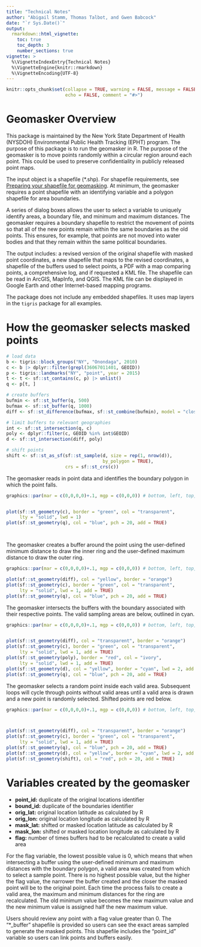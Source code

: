 ```yaml
---
title: "Technical Notes"
author: "Abigail Stamm, Thomas Talbot, and Gwen Babcock"
date: "`r Sys.Date()`"
output: 
  rmarkdown::html_vignette:
    toc: true
    toc_depth: 3
    number_sections: true
vignette: >
  %\VignetteIndexEntry{Technical Notes}
  %\VignetteEngine{knitr::rmarkdown}
  %\VignetteEncoding{UTF-8}
---
```


```r
knitr::opts_chunk$set(collapse = TRUE, warning = FALSE, message = FALSE, 
                      echo = FALSE, comment = "#>")
```


# Geomasker Overview

This package is maintained by the New York State Department of Health (NYSDOH) Environmental Public Health Tracking (EPHT) program. The purpose of this package is to run the geomasker in R. The purpose of the geomasker is to move points randomly within a circular region around each point. This could be used to preserve confidentiality in publicly released point maps.


The input object is a shapefile (*.shp). For shapefile requirements, see [Preparing your shapefile for geomasking](prepare_shapefile.html). At minimum, the geomasker requires a point shapefile with an identifying variable and a polygon shapefile for area boundaries. 

<!-- any minimum? or any shapefile? allow no boundaries (so person can be put in a lake or another state)? -->

A series of dialog boxes allows the user to select a variable to uniquely identify areas, a boundary file, and minimum and maximum distances. The geomasker requires a boundary shapefile to restrict the movement of points so that all of the new points remain within the same boundaries as the old points. This ensures, for example, that points are not moved into water bodies and that they remain within the same political boundaries.

The output includes: a revised version of the original shapefile with masked point coordinates, a new shapefile that maps to the revised coordinates, a shapefile of the buffers used to select points, a PDF with a map comparing points, a comprehensive log, and if requested a KML file. The shapefile can be read in ArcGIS, MapInfo, and QGIS. The KML file can be displayed in Google Earth and other Internet-based mapping programs.

The package does not include any embedded shapefiles. It uses map layers in the `tigris` package for all examples. 



# How the geomasker selects masked points

```r
# load data
b <- tigris::block_groups("NY", "Onondaga", 2010)
c <- b |> dplyr::filter(grepl(36067011401, GEOID))
p <- tigris::landmarks("NY", "point", year = 2015)
t <- t <- sf::st_contains(c, p) |> unlist()
q <- p[t, ]

# create buffers
bufmin <- sf::st_buffer(q, 500)
bufmax <- sf::st_buffer(q, 1000)
diff <- sf::st_difference(bufmax, sf::st_combine(bufmin), model = "closed")

# limit buffers to relevant geographies
int <- sf::st_intersection(q, c)
poly <- dplyr::filter(c, GEOID %in% int$GEOID)
d <- sf::st_intersection(diff, poly)

# shift points
shift <- sf::st_as_sf(sf::st_sample(d, size = rep(1, nrow(d)), 
                                    by_polygon = TRUE), 
                      crs = sf::st_crs(c))


```

The geomasker reads in point data and identifies the boundary polygon in which the point falls.

```r
graphics::par(mar = c(0,0,0,0)+.1, mgp = c(0,0,0)) # bottom, left, top, right


plot(sf::st_geometry(c), border = "green", col = "transparent",
     lty = "solid", lwd = 1)
plot(sf::st_geometry(q), col = "blue", pch = 20, add = TRUE)




```

<!-- what if there are no valid points in the buffer? -->

The geomasker creates a buffer around the point using the user-defined minimum distance to draw the inner ring and the user-defined maximum distance to draw the outer ring. 

```r
graphics::par(mar = c(0,0,0,0)+.1, mgp = c(0,0,0)) # bottom, left, top, right

plot(sf::st_geometry(diff), col = "yellow", border = "orange")
plot(sf::st_geometry(c), border = "green", col = "transparent",
     lty = "solid", lwd = 1, add = TRUE)
plot(sf::st_geometry(q), col = "blue", pch = 20, add = TRUE)


```

The geomasker intersects the buffers with the boundary associated with their respective points. The valid sampling areas are below, outlined in cyan. 

```r
graphics::par(mar = c(0,0,0,0)+.1, mgp = c(0,0,0)) # bottom, left, top, right


plot(sf::st_geometry(diff), col = "transparent", border = "orange")
plot(sf::st_geometry(c), border = "green", col = "transparent",
     lty = "solid", lwd = 1, add = TRUE)
plot(sf::st_geometry(poly), border = "red", col = "ivory",
     lty = "solid", lwd = 1, add = TRUE)
plot(sf::st_geometry(d), col = "yellow", border = "cyan", lwd = 2, add = TRUE)
plot(sf::st_geometry(q), col = "blue", pch = 20, add = TRUE)


```

The geomasker selects a random point inside each valid area. Subsequent loops will cycle through points without valid areas until a valid area is drawn and a new point is randomly selected. Shifted points are red below.


```r

graphics::par(mar = c(0,0,0,0)+.1, mgp = c(0,0,0)) # bottom, left, top, right



plot(sf::st_geometry(diff), col = "transparent", border = "orange")
plot(sf::st_geometry(c), border = "green", col = "transparent",
     lty = "solid", lwd = 1, add = TRUE)
plot(sf::st_geometry(q), col = "blue", pch = 20, add = TRUE)
plot(sf::st_geometry(d), col = "yellow", border = "cyan", lwd = 2, add = TRUE)
plot(sf::st_geometry(shift), col = "red", pch = 20, add = TRUE)


```




# Variables created by the geomasker


- **point_id:** duplicate of the original locations identifier
- **bound_id:** duplicate of the boundaries identifier
- **orig_lat:** original location latitude as calculated by R
- **orig_lon:** original location longitude as calculated by R
- **mask_lat:** shifted or masked location latitude as calculated by R
- **mask_lon:** shifted or masked location longitude as calculated by R
- **flag:** number of times buffers had to be recalculated to create a valid area

For the flag variable, the lowest possible value is 0, which means that when intersecting a buffer using the user-defined minimum and maximum distances with the boundary polygon, a valid area was created from which to select a sample point. There is no highest possible value, but the higher the flag value, the narrower the buffer created and the closer the masked point will be to the original point. Each time the process fails to create a valid area, the maximum and minimum distances for the ring are recalculated. The old minimum value becomes the new maximum value and the new minimum value is assigned half the new maximum value. 

Users should review any point with a flag value greater than 0. The "*_buffer" shapefile is provided so users can see the exact areas sampled to generate the masked points. This shapefile includes the "point_id" variable so users can link points and buffers easily.







